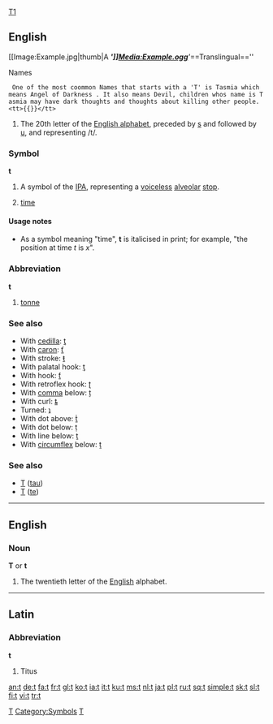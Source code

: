 {{see|T|t'}}
{{wikipedia}}
[[#English|T]][http://]
== English ==
[[Image:Example.jpg|thumb|A '''''']][[Media:Example.ogg]]''''[[]]''==Translingual==''

Names
  One of the most coommon Names that starts with a 'T' is Tasmia which means Angel of Darkness . It also means Devil, children whos name is Tasmia may have dark thoughts and thoughts about killing other people.<nowiki><tt>{{}}</tt></nowiki>

# The 20th letter of the [[Appendix:Roman script|English alphabet]], preceded by [[s]] and followed by [[u]], and representing /t/.

===Symbol===
'''t'''

# A symbol of the [[IPA]], representing a [[voiceless]] [[alveolar]] [[stop]].
#{{context|mathematics|physics}} [[time]]

====Usage notes====
*As a symbol meaning "time", '''t''' is italicised in print; for example, "the position at time ''t'' is ''x''".

===Abbreviation===
'''t'''

# [[tonne]]

===See also===
*With [[cedilla]]: [[ţ]]
*With [[caron]]: [[ť]]
*With stroke: [[ŧ]]
*With palatal hook: [[ƫ]]
*With hook: [[ƭ]]
*With retroflex hook: [[ʈ]]
*With [[comma]] below: [[ț]]
*With curl: [[ȶ]]
*Turned: [[ʇ]]
*With dot above: [[ṫ]]
*With dot below: [[ṭ]]
*With line below: [[ṯ]]
*With [[circumflex]] below: [[ṱ]]

===See also===
*[[Τ]] ([[tau]])
*[[Т]] ([[te]])
[[Category:Latin letters|T]]
[[Category:Symbols]]
[[Category:IPA symbols|T]]

----

==English==

===Noun===
'''T''' or '''t'''

# The twentieth letter of the [[English]] alphabet.
----

==Latin==

===Abbreviation===
'''t'''

# Titus

[[an:t]]
[[de:t]]
[[fa:t]]
[[fr:t]]
[[gl:t]]
[[ko:t]]
[[ia:t]]
[[it:t]]
[[ku:t]]
[[ms:t]]
[[nl:t]]
[[ja:t]]
[[pl:t]]
[[ru:t]]
[[sq:t]]
[[simple:t]]
[[sk:t]]
[[sl:t]]
[[fi:t]]
[[vi:t]]
[[tr:t]]
